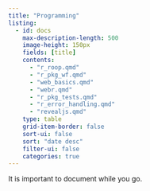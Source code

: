 ```yaml
---
title: "Programming"
listing:
  - id: docs
    max-description-length: 500
    image-height: 150px
    fields: [title]
    contents: 
      - "r_roop.qmd"
      - "r_pkg_wf.qmd"
      - "web_basics.qmd"
      - "webr.qmd"
      - "r_pkg_tests.qmd"
      - "r_error_handling.qmd"
      - "revealjs.qmd"
    type: table
    grid-item-border: false
    sort-ui: false
    sort: "date desc"
    filter-ui: false
    categories: true
---
```


It is important to document while you go.


